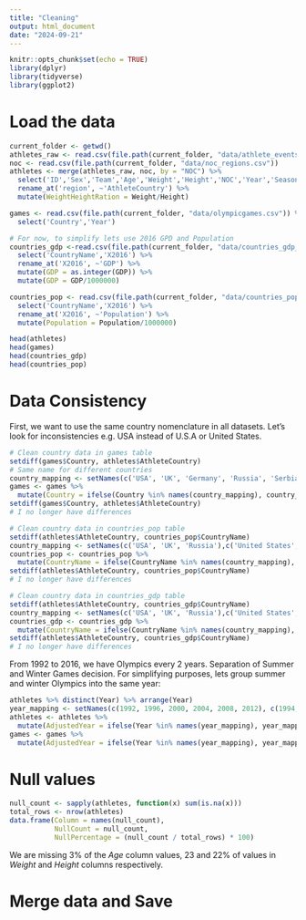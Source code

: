 ```yaml
---
title: "Cleaning"
output: html_document
date: "2024-09-21"
---
```


```r
knitr::opts_chunk$set(echo = TRUE)
library(dplyr)
library(tidyverse)
library(ggplot2)
```

# Load the data
```r
current_folder <- getwd()
athletes_raw <- read.csv(file.path(current_folder, "data/athlete_events.csv"))
noc <- read.csv(file.path(current_folder, "data/noc_regions.csv"))
athletes <- merge(athletes_raw, noc, by = "NOC") %>%
  select('ID','Sex','Team','Age','Weight','Height','NOC','Year','Season','Sport','Event','Medal','region') %>% 
  rename_at('region', ~'AthleteCountry') %>%
  mutate(WeightHeightRation = Weight/Height)

games <- read.csv(file.path(current_folder, "data/olympicgames.csv")) %>%
  select('Country','Year')

# For now, to simplify lets use 2016 GPD and Population
countries_gdp <-read.csv(file.path(current_folder, "data/countries_gdp_per_capita.csv")) %>%
  select('CountryName','X2016') %>%
  rename_at('X2016', ~'GDP') %>%
  mutate(GDP = as.integer(GDP)) %>%
  mutate(GDP = GDP/1000000)

countries_pop <- read.csv(file.path(current_folder, "data/countries_pop.csv")) %>% 
  select('CountryName','X2016') %>%
  rename_at('X2016', ~'Population') %>%
  mutate(Population = Population/1000000)

head(athletes)
head(games)
head(countries_gdp)
head(countries_pop)
```
# Data Consistency
First, we want to use the same country nomenclature in all datasets. Let's look for inconsistencies e.g. USA instead of U.S.A or United States.
```r
# Clean country data in games table
setdiff(games$Country, athletes$AthleteCountry)
# Same name for different countries
country_mapping <- setNames(c('USA', 'UK', 'Germany', 'Russia', 'Serbia'),c('United States', 'United Kingdom', 'FR Germany', 'Soviet Union', 'Yugoslavia'))
games <- games %>%
  mutate(Country = ifelse(Country %in% names(country_mapping), country_mapping[as.character(Country)], Country))
setdiff(games$Country, athletes$AthleteCountry)
# I no longer have differences

# Clean country data in countries_pop table
setdiff(athletes$AthleteCountry, countries_pop$CountryName)
country_mapping <- setNames(c('USA', 'UK', 'Russia'),c('United States', 'United Kingdom', 'Russian Federation'))
countries_pop <- countries_pop %>%
  mutate(CountryName = ifelse(CountryName %in% names(country_mapping), country_mapping[as.character(CountryName)], CountryName))
setdiff(athletes$AthleteCountry, countries_pop$CountryName)
# I no longer have differences

# Clean country data in countries_gdp table
setdiff(athletes$AthleteCountry, countries_gdp$CountryName)
country_mapping <- setNames(c('USA', 'UK', 'Russia'),c('United States', 'United Kingdom', 'Russian Federation'))
countries_gdp <- countries_gdp %>%
  mutate(CountryName = ifelse(CountryName %in% names(country_mapping), country_mapping[as.character(CountryName)], CountryName))
setdiff(athletes$AthleteCountry, countries_gdp$CountryName)
# I no longer have differences
```

From 1992 to 2016, we have Olympics every 2 years. Separation of Summer and Winter Games decision.
For simplifying purposes, lets group summer and winter Olympics into the same year:
```r
athletes %>% distinct(Year) %>% arrange(Year) 
year_mapping <- setNames(c(1992, 1996, 2000, 2004, 2008, 2012), c(1994, 1998, 2002, 2006, 2010, 2014))
athletes <- athletes %>%
  mutate(AdjustedYear = ifelse(Year %in% names(year_mapping), year_mapping[as.character(Year)], Year))
games <- games %>%
  mutate(AdjustedYear = ifelse(Year %in% names(year_mapping), year_mapping[as.character(Year)], Year))
```


# Null values
```r
null_count <- sapply(athletes, function(x) sum(is.na(x)))
total_rows <- nrow(athletes)
data.frame(Column = names(null_count), 
           NullCount = null_count, 
           NullPercentage = (null_count / total_rows) * 100)
```
We are missing 3% of the *Age* column values, 23 and 22% of values in *Weight* and *Height* columns respectively.

# Merge data and Save
